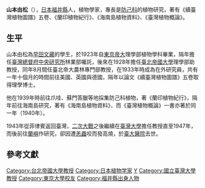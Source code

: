 {{japanese|山本 由松|やまもと　よしまつ|Yamamoto Yoshimatsu}}
'''山本由松'''（{{bd|1893年||1947年}}），[[日本|日本]][[福井縣|福井縣]]人，植物學家，專長是[[防己科|防己科]]的植物研究，著有《續臺灣植物圖譜》五卷、《蘭印植物紀行》、《海南島植物資料》、《臺灣植物概論》{{r|傳}}。

== 生平 ==
山本由松為[[早田文藏|早田文藏]]的學生，於1923年自[[東京帝大|東京帝大]]理學部植物學科畢業，隔年擔任[[臺灣總督府中央研究所|臺灣總督府中央研究所]]林業部囑託，後來在1928年擔任[[臺北帝國大學|臺北帝國大學]]理學部助教授，同年8月間任臺北帝大農林專門部教授，在1933年時成為在外研究員，共有一年十個月的時間前往美國、英國與德國，隔年以論文《續臺灣植物圖譜》五卷取得理學博士{{r|傳}}。

他在1939年時前往爪哇、蘇門答臘等地採集防己科植物，著《蘭印植物紀行》，隔年前往海南島研究，著有《海南島植物資料》，而《臺灣植物概論》一書亦著於同一年（1940年）{{r|傳}}。

1943年從菲律賓返回臺灣，[[二次大戰|二次大戰]]之後繼續在[[臺灣大學|臺灣大學]]擔任教授直至1947年，而後前往[[蘭嶼|蘭嶼]]作研究，卻因遭[[恙蟲|恙蟲]]咬而發高燒，於[[臺大醫院|臺大醫院]]去世{{r|傳}}。

==參考文獻==
{{reflist|refs=
<ref name="傳">{{cite web |language=zh-tw |url=http://memory.ncl.edu.tw/tm_cgi/hypage.cgi?HYPAGE=toolbox_figure_detail.hpg&project_id=twpeop&dtd_id=15&subject_name=%e8%87%ba%e7%81%a3%e4%ba%ba%e7%89%a9%e8%aa%8c%281895%2d1945%29&subject_url=toolbox_figure.hpg&xml_id=0000292928&who=%e5%b1%b1%e6%9c%ac%e7%94%b1%e6%9d%be | title=臺灣歷史人物小傳--山本由松 |publisher=臺灣記憶 |date= |accessdate=2011-12-31}}</ref>
}}

[[Category:台北帝國大學教授|Category:台北帝國大學教授]]
[[Category:日本植物学家|Category:日本植物学家]]
[[Category:台灣日治時期植物學家|Y]]
[[Category:國立臺灣大學教授|Category:國立臺灣大學教授]]
[[Category:東京大學校友|Category:東京大學校友]]
[[Category:福井縣出身人物|Category:福井縣出身人物]]
